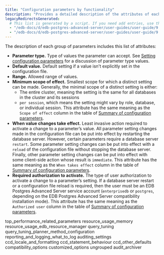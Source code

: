 ```yaml
---
title: "Configuration parameters by functionality"
description: "Provides a detailed description of the attributes of each configuration parameter, grouped by function"
legacyRedirectsGenerated:
  # This list is generated by a script. If you need add entries, use the `legacyRedirects` key.
  - "/edb-docs/d/edb-postgres-advanced-server/user-guides/user-guide/9.6/EDB_Postgres_Advanced_Server_Guide.1.11.html"
  - "/edb-docs/d/edb-postgres-advanced-server/user-guides/user-guide/9.5/EDB_Postgres_Enterprise_Guide.1.011.html"
---
```


<div id="configuration_parameters_by_functionality" class="registered_link"></div>

The description of each group of parameters includes this list of attributes:

-   **Parameter type.** Type of values the parameter can accept. See [Setting configuration parameters](../01_setting_new_parameters/#setting_configuration_parameters) for a discussion of parameter type values.
-   **Default value.** Default setting if a value isn't explicitly set in the configuration file.
-   **Range.** Allowed range of values.
-   **Minimum scope of effect.** Smallest scope for which a distinct setting can be made. Generally, the minimal scope of a distinct setting is either:
    -  The entire cluster, meaning the setting is the same for all databases in the cluster and its sessions 
    -  `per session`, which means the setting might vary by role, database, or individual session. 
    This attribute has the same meaning as the `Scope of effect` column in the table of [Summary of configuration parameters](../02_summary_of_configuration_parameters/#summary_of_configuration_parameters).
-   **When value changes take effect.** Least invasive action required to activate a change to a parameter’s value. All parameter setting changes made in the configuration file can be put into effect by restarting the database server. However, certain parameters require a database server `restart`. Some parameter setting changes can be put into effect with a `reload` of the configuration file without stopping the database server. Finally, other parameter setting changes can be put into effect with some client-side action whose result is `immediate`. This attribute has the same meaning as the `When takes effect` column in the table of [Summary of configuration parameters](../02_summary_of_configuration_parameters/#summary_of_configuration_parameters).
-   **Required authorization to activate.** The type of user authorization to activate a change to a parameter’s setting. If a database server restart or a configuration file reload is required, then the user must be an EDB Postgres Advanced Server service account (`enterprisedb` or `postgres`, depending on the EDB Postgres Advanced Server compatibility installation mode). This attribute has the same meaning as the `Authorized user` column in the table of [Summary of configuration parameters](../02_summary_of_configuration_parameters/#summary_of_configuration_parameters).

<div class="toctree" maxdepth="3">

top_performance_related_parameters resource_usage_memory resource_usage_edb_resource_manager query_tuning query_tuning_planner_method_configuration reporting_and_logging_what_to_log auditing_settings ccd_locale_and_formatting ccd_statement_behaviour ccd_other_defaults compatibility_options customized_options ungrouped audit_archiver

</div>
